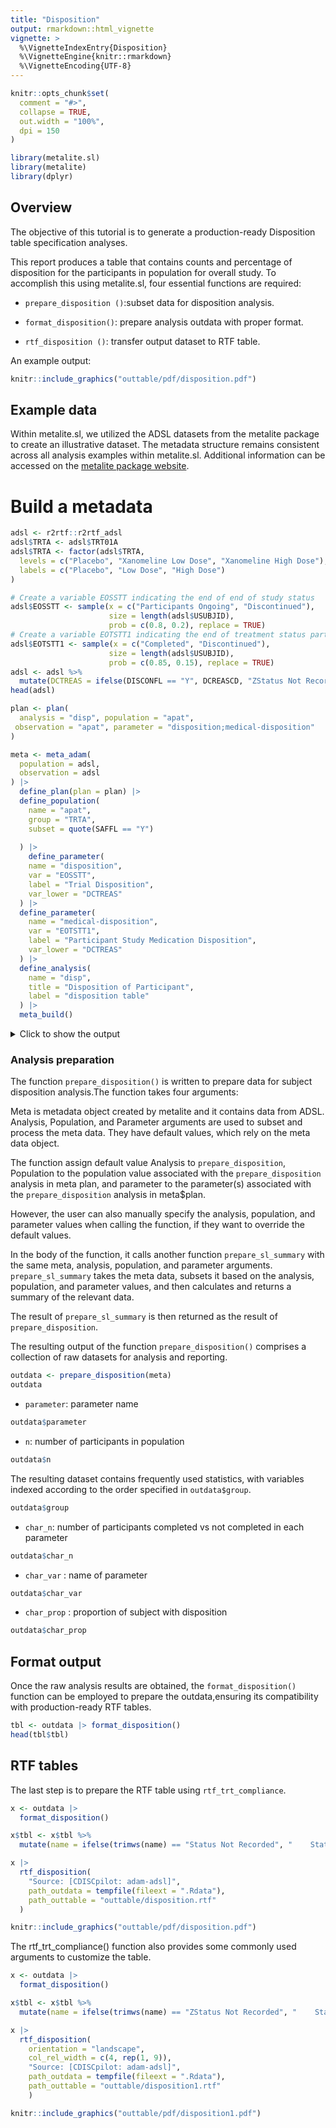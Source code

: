 ```yaml
---
title: "Disposition"
output: rmarkdown::html_vignette
vignette: >
  %\VignetteIndexEntry{Disposition}
  %\VignetteEngine{knitr::rmarkdown}
  %\VignetteEncoding{UTF-8}
---
```


```r
knitr::opts_chunk$set(
  comment = "#>",
  collapse = TRUE,
  out.width = "100%",
  dpi = 150
)
```

```r
library(metalite.sl)
library(metalite)
library(dplyr)
```



## Overview

The objective of this tutorial is to generate a production-ready Disposition table specification analyses.

This report produces a table that contains counts and percentage of disposition for the participants in population for overall study.
To accomplish this using metalite.sl, four essential functions are required:

- `prepare_disposition ()`:subset data for disposition analysis.

- `format_disposition()`: prepare analysis outdata with proper format.

- `rtf_disposition ()`: transfer output dataset to RTF table.

An example output:

```r
knitr::include_graphics("outtable/pdf/disposition.pdf")
```


## Example data

Within metalite.sl, we utilized the ADSL datasets from the metalite
package to create an illustrative dataset.
The metadata structure remains consistent across all analysis examples
within metalite.sl.
Additional information can be accessed on the
[metalite package website](https://merck.github.io/metalite/articles/metalite.html).

# Build a metadata


```r

adsl <- r2rtf::r2rtf_adsl
adsl$TRTA <- adsl$TRT01A
adsl$TRTA <- factor(adsl$TRTA,
  levels = c("Placebo", "Xanomeline Low Dose", "Xanomeline High Dose"),
  labels = c("Placebo", "Low Dose", "High Dose")
)

# Create a variable EOSSTT indicating the end of end of study status
adsl$EOSSTT <- sample(x = c("Participants Ongoing", "Discontinued"),
                      size = length(adsl$USUBJID), 
                      prob = c(0.8, 0.2), replace = TRUE)
# Create a variable EOTSTT1 indicating the end of treatment status part 1
adsl$EOTSTT1 <- sample(x = c("Completed", "Discontinued"),
                      size = length(adsl$USUBJID), 
                      prob = c(0.85, 0.15), replace = TRUE)
adsl <- adsl %>%
  mutate(DCTREAS = ifelse(DISCONFL == "Y", DCREASCD, "ZStatus Not Recorded"))
head(adsl)

```

```r
plan <- plan(
  analysis = "disp", population = "apat",
 observation = "apat", parameter = "disposition;medical-disposition"  
)
```


```r
meta <- meta_adam(
  population = adsl,
  observation = adsl
) |>
  define_plan(plan = plan) |>
  define_population(
    name = "apat",
    group = "TRTA",
    subset = quote(SAFFL == "Y")
    
  ) |>
    define_parameter(
    name = "disposition",
    var = "EOSSTT",
    label = "Trial Disposition",
    var_lower = "DCTREAS"
  ) |>
  define_parameter(
    name = "medical-disposition",
    var = "EOTSTT1",
    label = "Participant Study Medication Disposition",
    var_lower = "DCTREAS"
  ) |>
  define_analysis(
    name = "disp",
    title = "Disposition of Participant",
    label = "disposition table"
  ) |>
  meta_build()
```

<details>
<summary>Click to show the output</summary>
```r
meta
```
</details>

### Analysis preparation

The function `prepare_disposition()` is written to prepare data for subject disposition analysis.The function takes four arguments:

Meta is metadata object created by metalite and it contains data from ADSL.
Analysis, Population, and Parameter arguments are used to subset and process the meta data. They have default values, which rely on the meta data object.

The function assign default value Analysis to `prepare_disposition`, Population to the population value associated with the `prepare_disposition` analysis in meta plan, and parameter to the parameter(s) associated with the `prepare_disposition` analysis in meta$plan.

However, the user can also manually specify the analysis, population, and parameter values when calling the function, if they want to override the default values.

In the body of the function, it calls another function `prepare_sl_summary` with the same meta, analysis, population, and parameter arguments.
`prepare_sl_summary` takes the meta data, subsets it based on the analysis, population, and parameter values, and then calculates and returns a summary of the relevant data.

The result of `prepare_sl_summary` is then returned as the result of `prepare_disposition`.

The resulting output of the function `prepare_disposition()` comprises
a collection of raw datasets for analysis and reporting.

```r
outdata <- prepare_disposition(meta)
outdata
```
- `parameter`: parameter name

```r
outdata$parameter
```
- `n`: number of participants in population

```r
outdata$n
```

The resulting dataset contains frequently used statistics,
with variables indexed according to the order specified in `outdata$group`.

```r
outdata$group
```

- `char_n`: number of participants completed vs not completed in each parameter

```r
outdata$char_n
```

- `char_var` : name of parameter

```r
outdata$char_var
```

- `char_prop` : proportion of subject with disposition

```r
outdata$char_prop
```

## Format output

Once the raw analysis results are obtained,
the `format_disposition()` function can be employed to prepare the outdata,ensuring its compatibility with production-ready RTF tables.

```r
tbl <- outdata |> format_disposition()
head(tbl$tbl)
```


## RTF tables

The last step is to prepare the RTF table using `rtf_trt_compliance`.

```r
x <- outdata |>
  format_disposition()

x$tbl <- x$tbl %>%
  mutate(name = ifelse(trimws(name) == "Status Not Recorded", "    Status Not Recorded", name))

x |>
  rtf_disposition(
    "Source: [CDISCpilot: adam-adsl]",
    path_outdata = tempfile(fileext = ".Rdata"),
    path_outtable = "outtable/disposition.rtf"
  )
```

```r
knitr::include_graphics("outtable/pdf/disposition.pdf")
```

The rtf_trt_compliance() function also provides some commonly used arguments to customize the table.

```r

x <- outdata |>
  format_disposition()

x$tbl <- x$tbl %>%
  mutate(name = ifelse(trimws(name) == "ZStatus Not Recorded", "    Status Not Recorded", name))

x |>
  rtf_disposition(
    orientation = "landscape",
    col_rel_width = c(4, rep(1, 9)),
    "Source: [CDISCpilot: adam-adsl]",
    path_outdata = tempfile(fileext = ".Rdata"),
    path_outtable = "outtable/disposition1.rtf"  
    )
```

```r
knitr::include_graphics("outtable/pdf/disposition1.pdf")
```

